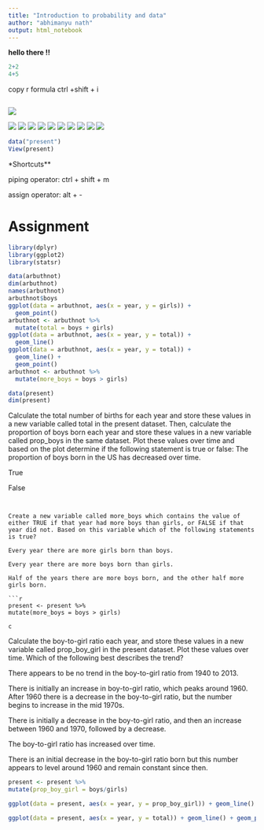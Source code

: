```yaml
---
title: "Introduction to probability and data"
author: "abhimanyu nath"
output: html_notebook
---
```


**hello there !!**


```r
2+2 
4+5
```
copy r formula ctrl +shift + i
```r

```

![](images/1.png)

![](images/2.png)
![](images/3.png)
![](images/4.png)
![](images/5.png)
![](images/6.png)
![](images/7.png)
![](images/8.png)
![](images/9.png)
![](images/10.png)
![](images/11.png)

```r
data("present")
View(present)
```

*Shortcuts**

piping operator: ctrl + shift + m

assign operator: alt + -

# Assignment

```r
library(dplyr)
library(ggplot2)
library(statsr)
```


```r
data(arbuthnot)
dim(arbuthnot)
names(arbuthnot)
arbuthnot$boys
ggplot(data = arbuthnot, aes(x = year, y = girls)) +
  geom_point()
arbuthnot <- arbuthnot %>%
  mutate(total = boys + girls)
ggplot(data = arbuthnot, aes(x = year, y = total)) +
  geom_line()
ggplot(data = arbuthnot, aes(x = year, y = total)) +
  geom_line() +
  geom_point()
arbuthnot <- arbuthnot %>%
  mutate(more_boys = boys > girls)
```

```r
data(present)
dim(present)
```
Calculate the total number of births for each year and store these values in a new variable called total in the  present dataset. Then, calculate the proportion of boys born each year and store these values in a new variable called prop_boys in the same dataset. Plot these values over time and based on the plot determine if the following statement is true or false: The proportion of boys born in the US has decreased over time.

True

False



```


Create a new variable called more_boys which contains the value of either TRUE if that year had more boys than girls, or FALSE if that year did not. Based on this variable which of the following statements is true?

Every year there are more girls born than boys.

Every year there are more boys born than girls.

Half of the years there are more boys born, and the other half more girls born.

```r
present <- present %>%
mutate(more_boys = boys > girls)

c
```

Calculate the boy-to-girl ratio each year, and store these values in a new variable called prop_boy_girl in the  present dataset. Plot these values over time. Which of the following best describes the trend?

There appears to be no trend in the boy-to-girl ratio from 1940 to 2013.

There is initially an increase in boy-to-girl ratio, which peaks around 1960. After 1960 there is a decrease in the boy-to-girl ratio, but the number begins to increase in the mid 1970s.

There is initially a decrease in the boy-to-girl ratio, and then an increase between 1960 and 1970, followed by a decrease.

The boy-to-girl ratio has increased over time.

There is an initial decrease in the boy-to-girl ratio born but this number appears to level around 1960 and remain constant since then.

```r
present <- present %>%
mutate(prop_boy_girl = boys/girls)

ggplot(data = present, aes(x = year, y = prop_boy_girl)) + geom_line()
```

```r
ggplot(data = present, aes(x = year, y = total)) + geom_line() + geom_point()

```
